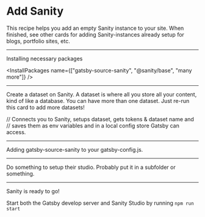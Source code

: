 # Add Sanity

This recipe helps you add an empty Sanity instance to your site. When finished,
see other cards for adding Sanity-instances already setup for blogs, portfolio
sites, etc.

<Config
  name="sanity/setup-sanity"
/>

---

Installing necessary packages


<InstallPackages
  name={["gatsby-source-sanity", "@sanity/base", "many more"]}
/>

---

Create a dataset on Sanity. A dataset is where all you store all your content,
kind of like a database. You can have more than one dataset. Just re-run this
card to add more datasets!


// Connects you to Sanity, setups dataset, gets tokens & dataset name and
// saves them as env variables and in a local config store Gatsby can access.
<CreateDataset />

---


Adding gatsby-source-sanity to your gatsby-config.js.


<InstallGatsbyPlugin
  name="gatsby-source-sanity"
/>

---

Do something to setup their studio. Probably put it in a subfolder or something.

---

Sanity is ready to go!

Start both the Gatsby develop server and Sanity Studio by running `npm run start`
